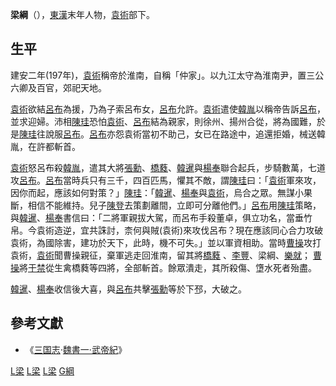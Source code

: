'''梁綱'''（{{bd||？|197年|catIdx=L梁}}），[[東漢|東漢]]末年人物，[[袁術|袁術]]部下。

== 生平 ==
建安二年(197年)，[[袁術|袁術]]稱帝於淮南，自稱「仲家」。以九江太守為淮南尹，置三公六卿及百官，郊祀天地。

[[袁術|袁術]]欲結[[呂布|呂布]]為援，乃為子索呂布女，[[呂布|呂布]]允許。[[袁術|袁術]]遣使[[韓胤|韓胤]]以稱帝告訴[[呂布|呂布]]，並求迎婦。沛相[[陳珪|陳珪]]恐怕[[袁術|袁術]]、[[呂布|呂布]]結為親家，則徐州、揚州合從，將為國難，於是[[陳珪|陳珪]]往說服[[呂布|呂布]]。[[呂布|呂布]]亦怨袁術當初不助己，女已在路途中，追還拒婚，械送韓胤，在許都斬首。

[[袁術|袁術]]怒呂布殺[[韓胤|韓胤]]，遣其大將[[張勳|張勳]]、[[橋蕤|橋蕤]]、[[韓暹|韓暹]]與[[楊奉|楊奉]]聯合起兵，步騎數萬，七道攻[[呂布|呂布]]。[[呂布|呂布]]當時兵只有三千，四百匹馬，懼其不敵，謂[[陳珪|陳珪]]曰：「[[袁術|袁術]]軍來攻，因你而起，應該如何對策？」[[陳珪|陳珪]]：「[[韓暹|韓暹]]、[[楊奉|楊奉]]與[[袁術|袁術]]，烏合之眾。無謀小果斷，相信不能維持。兒子[[陳登|陳登]]去策劃離間，立即可分離他們。」[[呂布|呂布]]用[[陳珪|陳珪]]策略，與[[韓暹|韓暹]]、[[楊奉|楊奉]]書信曰：「二將軍親拔大駕，而呂布手殺董卓，俱立功名，當垂竹帛。今袁術造逆，宜共誅討，柰何與賊(袁術)來攻伐呂布？現在應該同心合力攻破袁術，為國除害，建功於天下，此時，機不可失。」並以軍資相助。當時[[曹操|曹操]]攻打袁術，[[袁術|袁術]]聞曹操親征，棄軍逃走回淮南，留其將[[橋蕤|橋蕤]] 、[[李豐_(東漢)|李豐]]、梁綱、[[樂就|樂就]]； [[曹操|曹操]]將[[于禁|于禁]]從生禽橋蕤等四將，全部斬首。餘眾潰走，其所殺傷、墯水死者殆盡。

[[韓暹|韓暹]]、[[楊奉|楊奉]]收信後大喜，與[[呂布|呂布]]共擊[[張勳|張勳]]等於下邳，大破之。

== 參考文獻 ==
* 《[[三国志|三国志]]·[[s:三國志/卷01|魏書一·武帝紀]]》


[[Category:東漢軍事人物|L梁]]
[[Category:三國軍事人物|L梁]]
[[Category:三國戰爭身亡者|L梁]]
[[Category:梁姓|G綱]]